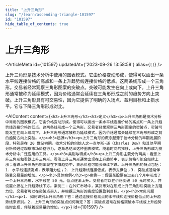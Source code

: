 ```yaml
---
title: "上升三角形"
slug: "/learn/ascending-triangle-101597"
id: "101597"
hide_table_of_contents: true
---
```



# 上升三角形

<ArticleMeta id={101597} updatedAt={'2023-09-26 13:58:58'} alias={`[]`} />
<div className='border-solid border-b border-t-0 my-4 border-[var(--ifm-color-gray-300)]' />

上升三角形是技术分析中使用的图表模式。它由价格变动形成，使得可以画出一条水平线连接价格的高点和一条上升趋势线连接价格的低点。这两条线形成一个三角形。交易者经常观察三角形图案的突破点。突破可能发生在向上或向下。上升三角形通常被称为延续模式，因为价格通常会延续在三角形形成之前的趋势方向上突破。上升三角形具有可交易性，因为它提供了明确的入场点、盈利目标和止损水平。它与下降三角形形成对比。

<AIContent content={`<h2>上升三角形</h2><h3>定义</h3><p>上升三角形是技术分析中常用的图表模式。它由价格变动形成，使得可以画出一条水平线连接价格的高点和一条上升趋势线连接价格的低点。这两条线形成一个三角形。交易者经常观察三角形图案的突破点，突破可能发生在向上或向下。上升三角形通常被称为延续模式，因为价格通常会延续在三角形形成之前的趋势方向上突破。</p><h3>起源</h3><p>上升三角形的概念起源于技术分析的早期发展阶段，特别是在 20 世纪初期。技术分析的创始人之一查尔斯·道（Charles Dow）和其他早期分析师通过观察市场价格行为，逐渐总结出这种图表模式。随着时间的推移，上升三角形成为技术分析中广泛应用的工具。</p><h3>类别与特点</h3><p>上升三角形主要分为两类：看涨上升三角形和看跌上升三角形。看涨上升三角形通常出现在上升趋势中，表示价格可能会继续上涨；看跌上升三角形则出现在下降趋势中，表示价格可能会继续下跌。上升三角形的特点包括：1. 水平线连接高点，表示阻力位；2. 上升趋势线连接低点，表示支撑位；3. 突破点通常伴随着交易量的增加。</p><h3>具体案例</h3><p>案例一：假设某股票在过去几个月中形成了一个上升三角形，水平线在 50 元，低点逐渐上升。交易者可以在价格突破 50 元时买入，并设置止损在上升趋势线下方。案例二：在外汇市场中，某货币对在形成上升三角形后突破上方阻力位，交易者可以在突破点买入，并根据三角形的高度设置盈利目标。</p><h3>常见问题</h3><p>1. 如何识别上升三角形？答：通过连接价格高点的水平线和连接价格低点的上升趋势线来识别。2. 上升三角形的突破点如何确定？答：突破点通常在价格突破水平线或上升趋势线时出现，伴随着交易量的增加。</p>`} id={101597} />
